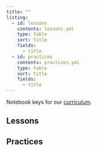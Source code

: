 ```yaml
---
title: ""
listing:
  - id: lessons
    contents: lessons.yml
    type: table
    sort: title
    fields: 
      - title
  - id: practices
    contents: practices.yml
    type: table
    sort: title
    fields: 
      - title
---
```


Notebook keys for our [curriculum](https://github.com/GWC-DCMB/curriculum-notebooks).

## Lessons

:::{#lessons}
:::

## Practices

:::{#practices}
:::